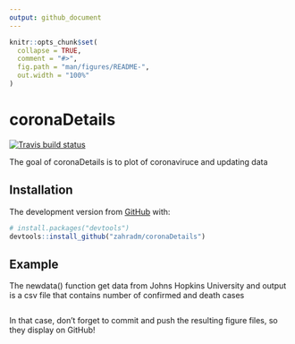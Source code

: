 ---
output: github_document
---

<!-- README.md is generated from README.Rmd. Please edit that file -->

```{r, include = FALSE}
knitr::opts_chunk$set(
  collapse = TRUE,
  comment = "#>",
  fig.path = "man/figures/README-",
  out.width = "100%"
)
```

# coronaDetails

<!-- badges: start -->
[![Travis build status](https://travis-ci.com/zahradm/coronaDetails.svg?branch=master)](https://travis-ci.com/zahradm/coronaDetails)
<!-- badges: end -->

The goal of coronaDetails is to plot of coronaviruce and updating data

## Installation


The development version from [GitHub](https://github.com/) with:

``` r
# install.packages("devtools")
devtools::install_github("zahradm/coronaDetails")
```
## Example

The newdata() function get data from Johns Hopkins University and output is  a csv file that contains number of confirmed and death cases 




```{r pressure, echo = FALSE}

```

In that case, don't forget to commit and push the resulting figure files, so they display on GitHub!
